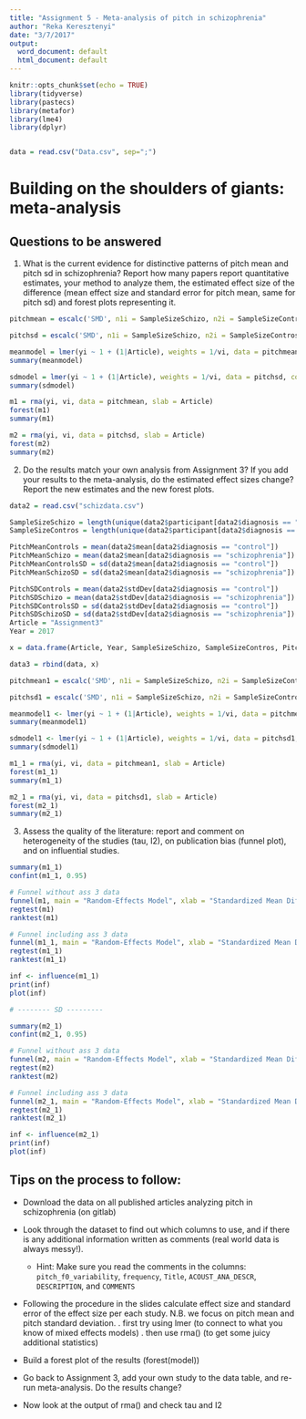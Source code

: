 ---
title: "Assignment 5 - Meta-analysis of pitch in schizophrenia"
author: "Reka Keresztenyi"
date: "3/7/2017"
output:
  word_document: default
  html_document: default
---

```{r setup, include=FALSE}
knitr::opts_chunk$set(echo = TRUE)
library(tidyverse)
library(pastecs)
library(metafor)
library(lme4)
library(dplyr)


data = read.csv("Data.csv", sep=";")

```

# Building on the shoulders of giants: meta-analysis

## Questions to be answered

1. What is the current evidence for distinctive patterns of pitch mean and pitch sd in schizophrenia? Report how many papers report quantitative estimates, your method to analyze them, the estimated effect size of the difference (mean effect size and standard error for pitch mean, same for pitch sd) and forest plots representing it. 
```{r}
pitchmean = escalc('SMD', n1i = SampleSizeSchizo, n2i = SampleSizeContros, m1i = PitchMeanSchizo, m2i = PitchMeanControls, sd1i = PitchMeanSchizoSD, sd2i = PitchMeanControlsSD, data = data)

pitchsd = escalc('SMD', n1i = SampleSizeSchizo, n2i = SampleSizeContros, m1i = PitchSDSchizo, m2i = PitchSDControls, sd1i = PitchSDSchizoSD, sd2i = PitchSDControlsSD, data = data)

```

```{r}
meanmodel = lmer(yi ~ 1 + (1|Article), weights = 1/vi, data = pitchmean, control = lmerControl(check.nobs.vs.nlev = "ignore", check.nobs.vs.nRE = "ignore"))
summary(meanmodel)

sdmodel = lmer(yi ~ 1 + (1|Article), weights = 1/vi, data = pitchsd, control = lmerControl(check.nobs.vs.nlev = "ignore", check.nobs.vs.nRE = "ignore"))
summary(sdmodel)
```

```{r}
m1 = rma(yi, vi, data = pitchmean, slab = Article)
forest(m1)
summary(m1)

m2 = rma(yi, vi, data = pitchsd, slab = Article)
forest(m2) 
summary(m2)
```

2. Do the results match your own analysis from Assignment 3? If you add your results to the meta-analysis, do the estimated effect sizes change? Report the new estimates and the new forest plots.

```{r}
data2 = read.csv("schizdata.csv")

SampleSizeSchizo = length(unique(data2$participant[data2$diagnosis == "schizophrenia"]))
SampleSizeContros = length(unique(data2$participant[data2$diagnosis == "control"]))

PitchMeanControls = mean(data2$mean[data2$diagnosis == "control"])
PitchMeanSchizo = mean(data2$mean[data2$diagnosis == "schizophrenia"])
PitchMeanControlsSD = sd(data2$mean[data2$diagnosis == "control"])
PitchMeanSchizoSD = sd(data2$mean[data2$diagnosis == "schizophrenia"])

PitchSDControls = mean(data2$stdDev[data2$diagnosis == "control"])
PitchSDSchizo = mean(data2$stdDev[data2$diagnosis == "schizophrenia"])
PitchSDControlsSD = sd(data2$stdDev[data2$diagnosis == "control"])
PitchSDSchizoSD = sd(data2$stdDev[data2$diagnosis == "schizophrenia"])
Article = "Assignment3"
Year = 2017

x = data.frame(Article, Year, SampleSizeSchizo, SampleSizeContros, PitchMeanControls, PitchMeanControlsSD, PitchMeanSchizo, PitchMeanSchizoSD, PitchSDControls, PitchSDControlsSD, PitchSDSchizo, PitchSDSchizoSD)

data3 = rbind(data, x)
```

```{r}
pitchmean1 = escalc('SMD', n1i = SampleSizeSchizo, n2i = SampleSizeContros, m1i = PitchMeanSchizo, m2i = PitchMeanControls, sd1i = PitchMeanSchizoSD, sd2i = PitchMeanControlsSD, data = data3)

pitchsd1 = escalc('SMD', n1i = SampleSizeSchizo, n2i = SampleSizeContros, m1i = PitchSDSchizo, m2i = PitchSDControls, sd1i = PitchSDSchizoSD, sd2i = PitchSDControlsSD, data = data3)

```

```{r}
meanmodel1 <- lmer(yi ~ 1 + (1|Article), weights = 1/vi, data = pitchmean1, control = lmerControl(check.nobs.vs.nlev = "ignore", check.nobs.vs.nRE = "ignore"))
summary(meanmodel1)

sdmodel1 <- lmer(yi ~ 1 + (1|Article), weights = 1/vi, data = pitchsd1, control = lmerControl(check.nobs.vs.nlev = "ignore", check.nobs.vs.nRE = "ignore"))
summary(sdmodel1)
```

```{r}
m1_1 = rma(yi, vi, data = pitchmean1, slab = Article)
forest(m1_1)
summary(m1_1)

m2_1 = rma(yi, vi, data = pitchsd1, slab = Article)
forest(m2_1) 
summary(m2_1)
```


3. Assess the quality of the literature: report and comment on heterogeneity of the studies (tau, I2), on publication bias (funnel plot), and on influential studies.

```{r}
summary(m1_1)
confint(m1_1, 0.95)

# Funnel without ass 3 data
funnel(m1, main = "Random-Effects Model", xlab = "Standardized Mean Difference")
regtest(m1) 
ranktest(m1)

# Funnel including ass 3 data
funnel(m1_1, main = "Random-Effects Model", xlab = "Standardized Mean Difference")
regtest(m1_1) 
ranktest(m1_1)

inf <- influence(m1_1) 
print(inf) 
plot(inf)

# -------- SD ---------

summary(m2_1)
confint(m2_1, 0.95)

# Funnel without ass 3 data
funnel(m2, main = "Random-Effects Model", xlab = "Standardized Mean Difference")
regtest(m2) 
ranktest(m2)

# Funnel including ass 3 data
funnel(m2_1, main = "Random-Effects Model", xlab = "Standardized Mean Difference")
regtest(m2_1) 
ranktest(m2_1)

inf <- influence(m2_1) 
print(inf) 
plot(inf)
```

## Tips on the process to follow:

- Download the data on all published articles analyzing pitch in schizophrenia (on gitlab)
- Look through the dataset to find out which columns to use, and if there is any additional information written as comments (real world data is always messy!).
    * Hint: Make sure you read the comments in the columns: `pitch_f0_variability`, `frequency`, `Title`,  `ACOUST_ANA_DESCR`, `DESCRIPTION`, and `COMMENTS`
- Following the procedure in the slides calculate effect size and standard error of the effect size per each study. N.B. we focus on pitch mean and pitch standard deviation.
 . first try using lmer (to connect to what you know of mixed effects models)
 . then use rma() (to get some juicy additional statistics)

- Build a forest plot of the results (forest(model))
 
- Go back to Assignment 3, add your own study to the data table, and re-run meta-analysis. Do the results change?

- Now look at the output of rma() and check tau and I2
